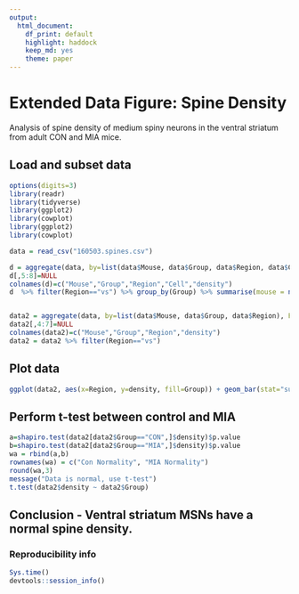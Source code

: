 ```yaml
---
output:
  html_document: 
    df_print: default
    highlight: haddock
    keep_md: yes
    theme: paper
---
```

# Extended Data Figure: Spine Density
Analysis of spine density of medium spiny neurons in the ventral striatum from adult CON and MIA mice.

## Load and subset data
```r
options(digits=3)
library(readr)
library(tidyverse)
library(ggplot2)
library(cowplot)
library(ggplot2)
library(cowplot)

data = read_csv("160503.spines.csv")

d = aggregate(data, by=list(data$Mouse, data$Group, data$Region, data$Cell), FUN=mean, na.rm=TRUE)
d[,5:8]=NULL
colnames(d)=c("Mouse","Group","Region","Cell","density")
d  %>% filter(Region=="vs") %>% group_by(Group) %>% summarise(mouse = n_distinct(Mouse), cells=n())


data2 = aggregate(data, by=list(data$Mouse, data$Group, data$Region), FUN=mean, na.rm=TRUE)
data2[,4:7]=NULL
colnames(data2)=c("Mouse","Group","Region","density")
data2 = data2 %>% filter(Region=="vs")
```

## Plot data
```r
ggplot(data2, aes(x=Region, y=density, fill=Group)) + geom_bar(stat="summary", fun.y="mean",position="dodge", aes(fill=Group)) + stat_summary(fun.data=mean_se, geom="errorbar", width=0.15, position=position_dodge(width=0.9), color=c("black","red")) + scale_fill_manual(values=c("black","red")) + geom_point(size=2, position=position_dodge(width=0.9), color="grey50") + theme_cowplot()
```

## Perform t-test between control and MIA
```r
a=shapiro.test(data2[data2$Group=="CON",]$density)$p.value
b=shapiro.test(data2[data2$Group=="MIA",]$density)$p.value
wa = rbind(a,b)
rownames(wa) = c("Con Normality", "MIA Normality")
round(wa,3)
message("Data is normal, use t-test")
t.test(data2$density ~ data2$Group)
```
## Conclusion - Ventral striatum MSNs have a normal spine density.

### Reproducibility info
```r
Sys.time()
devtools::session_info()
```